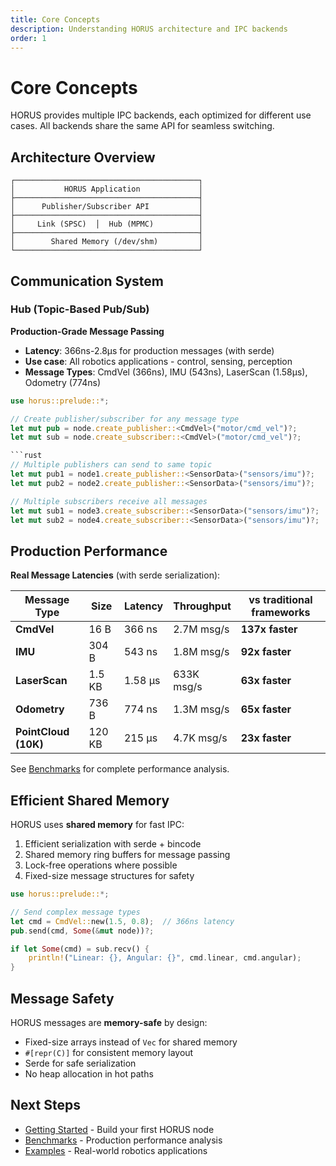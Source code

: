 ```yaml
---
title: Core Concepts
description: Understanding HORUS architecture and IPC backends
order: 1
---
```


# Core Concepts

HORUS provides multiple IPC backends, each optimized for different use cases. All backends share the same API for seamless switching.

## Architecture Overview

```
┌─────────────────────────────────────────┐
│           HORUS Application             │
├─────────────────────────────────────────┤
│      Publisher/Subscriber API           │
├─────────────────────────────────────────┤
│     Link (SPSC)  │  Hub (MPMC)          │
├─────────────────────────────────────────┤
│        Shared Memory (/dev/shm)         │
└─────────────────────────────────────────┘
```

## Communication System

### Hub (Topic-Based Pub/Sub)

**Production-Grade Message Passing**

- **Latency**: 366ns-2.8µs for production messages (with serde)
- **Use case**: All robotics applications - control, sensing, perception
- **Message Types**: CmdVel (366ns), IMU (543ns), LaserScan (1.58µs), Odometry (774ns)

```rust
use horus::prelude::*;

// Create publisher/subscriber for any message type
let mut pub = node.create_publisher::<CmdVel>("motor/cmd_vel")?;
let mut sub = node.create_subscriber::<CmdVel>("motor/cmd_vel")?;

```rust
// Multiple publishers can send to same topic
let mut pub1 = node1.create_publisher::<SensorData>("sensors/imu")?;
let mut pub2 = node2.create_publisher::<SensorData>("sensors/imu")?;

// Multiple subscribers receive all messages
let mut sub1 = node3.create_subscriber::<SensorData>("sensors/imu")?;
let mut sub2 = node4.create_subscriber::<SensorData>("sensors/imu")?;
```

## Production Performance

**Real Message Latencies** (with serde serialization):

| Message Type | Size | Latency | Throughput | vs traditional frameworks |
|--------------|------|---------|------------|---------|
| **CmdVel** | 16 B | 366 ns | 2.7M msg/s | **137x faster** |
| **IMU** | 304 B | 543 ns | 1.8M msg/s | **92x faster** |
| **LaserScan** | 1.5 KB | 1.58 µs | 633K msg/s | **63x faster** |
| **Odometry** | 736 B | 774 ns | 1.3M msg/s | **65x faster** |
| **PointCloud (10K)** | 120 KB | 215 µs | 4.7K msg/s | **23x faster** |

See [Benchmarks](/docs/benchmarks) for complete performance analysis.

## Efficient Shared Memory

HORUS uses **shared memory** for fast IPC:

1. Efficient serialization with serde + bincode
2. Shared memory ring buffers for message passing
3. Lock-free operations where possible
4. Fixed-size message structures for safety

```rust
use horus::prelude::*;

// Send complex message types
let cmd = CmdVel::new(1.5, 0.8);  // 366ns latency
pub.send(cmd, Some(&mut node))?;

if let Some(cmd) = sub.recv() {
    println!("Linear: {}, Angular: {}", cmd.linear, cmd.angular);
}
```

## Message Safety

HORUS messages are **memory-safe** by design:

- Fixed-size arrays instead of `Vec` for shared memory
- `#[repr(C)]` for consistent memory layout
- Serde for safe serialization
- No heap allocation in hot paths

## Next Steps

- [Getting Started](/docs/getting-started) - Build your first HORUS node
- [Benchmarks](/docs/benchmarks) - Production performance analysis
- [Examples](/docs/examples) - Real-world robotics applications
